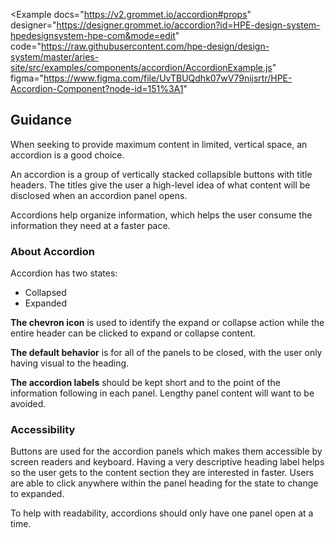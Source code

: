 
<Example
  docs="https://v2.grommet.io/accordion#props"
  designer="https://designer.grommet.io/accordion?id=HPE-design-system-hpedesignsystem-hpe-com&mode=edit"
  code="https://raw.githubusercontent.com/hpe-design/design-system/master/aries-site/src/examples/components/accordion/AccordionExample.js"
  figma="https://www.figma.com/file/UvTBUQdhk07wV79nijsrtr/HPE-Accordion-Component?node-id=151%3A1"
>
  <AccordionExample />
</Example>

## Guidance

When seeking to provide maximum content in limited, vertical space, an accordion is a good choice.

An accordion is a group of vertically stacked collapsible buttons with title headers. The titles give the user a high-level idea of what content will be disclosed when an accordion panel opens.

Accordions help organize information, which helps the user consume the information they need at a faster pace.

### About Accordion

Accordion has two states:

- Collapsed
- Expanded

**The chevron icon** is used to identify the expand or collapse action while the entire header can be clicked to expand or collapse content.

**The default behavior** is for all of the panels to be closed, with the user only having visual to the heading.

**The accordion labels** should be kept short and to the point of the information following in each panel. Lengthy panel content will want to be avoided.

### Accessibility

Buttons are used for the accordion panels which makes them accessible by screen readers and keyboard. Having a very descriptive heading label helps so the user gets to the content section they are interested in faster. Users are able to click anywhere within the panel heading for the state to change to expanded.

To help with readability, accordions should only have one panel open at a time.
